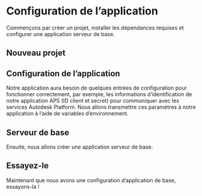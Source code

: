 


# Configuration de l’application

Commençons par créer un projet, installer les dépendances requises et configurer
une application serveur de base.

## Nouveau projet

<EnvTabs NodeJsVsCode={NodeJsVsCodeProject} DotNetVsCode={DotNetVsCodeProject} DotNetVs2022={DotNetVs2022Project} />

## Configuration de l’application

Notre application aura besoin de quelques entrées de configuration pour fonctionner correctement, par exemple,
les informations d’identification de notre application APS (ID client et secret) pour communiquer avec les services Autodesk Platform.
Nous allons transmettre ces paramètres à notre application à l’aide de variables d’environnement.

<EnvTabs NodeJsVsCode={NodeJsVsCodeConfig} DotNetVsCode={DotNetConfig} DotNetVs2022={DotNetConfig} />

## Serveur de base

Ensuite, nous allons créer une application serveur de base.

<EnvTabs NodeJsVsCode={NodeJsVsCodeServer} DotNetVsCode={DotNetVsCodeServer} DotNetVs2022={DotNetVs2022Server} />

## Essayez-le

Maintenant que nous avons une configuration d’application de base, essayons-la !

<EnvTabs NodeJsVsCode={NodeJsVsCodeTest} DotNetVsCode={DotNetVsCodeTest} DotNetVs2022={DotNetVs2022Test} />
